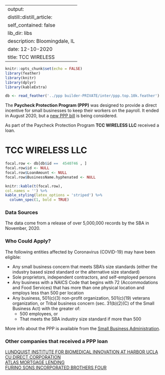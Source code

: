 
---
output:
  distill::distill_article:
    self_contained: false
    lib_dir: libs
description: Bloomingdale, IL 
date: 12-10-2020
title: TCC WIRELESS 
---




```r
knitr::opts_chunk$set(echo = FALSE)
library(feather)
library(knitr)
library(dplyr)
library(kableExtra)

db <- read_feather('../ppp builder-PRIVATE/inter/ppp.top.10k.feather')

```



The **Paycheck Protection Program (PPP)** was designed to provide a direct incentive for small businesses to keep their workers on the payroll. It ended in August 2020, but a [new PPP bill](https://thehill.com/policy/finance/529092-bipartisan-support-for-new-ppp-loans-gains-momentum-in-congress) is being considered.

As part of the Paycheck Protection Program **TCC WIRELESS LLC** received a loan.


# TCC WIRELESS LLC 

```r
focal.row <- db[db$id ==  4540746 , ]
focal.row$id <- NULL
focal.row$LoanAmount <- NULL
focal.row$BusinessName.hyphenated <- NULL

knitr::kable(t(focal.row), 
col.names = '') %>%
kable_styling(latex_options = 'striped') %>%
  column_spec(1, bold = TRUE)


```

### Data Sources

The data come from a release of over 5,000,000 records by the SBA in November, 2020.


### Who Could Apply?

The following entities affected by Coronavirus (COVID-19) may have been eligible:

+ Any small business concern that meets SBA’s size standards (either the industry based sized standard or the alternative size standard)
+ Sole proprietors, independent contractors, and self-employed persons
+ Any business with a NAICS Code that begins with 72 (Accommodations and Food Services) that has more than one physical location and employs less than 500 per location
+ Any business, 501(c)(3) non-profit organization, 501(c)(19) veterans organization, or Tribal business concern (sec. 31(b)(2)(C) of the Small Business Act) with the greater of:
  + 500 employees, or 
  + That meets the SBA industry size standard if more than 500


More info about the PPP is available from the [Small Business Administration](https://www.sba.gov/funding-programs/loans/coronavirus-relief-options/paycheck-protection-program).

 
### Other companies that received a PPP loan 
   
 [LUNDQUIST INSTITUTE FOR BIOMEDICAL INNOVATION AT HARBOR UCLA](/Paycheck-Protection-Program/2873094-LUNDQUIST-INSTITUTE-FOR-BIOMEDICAL-INNOVATION-AT-HARBOR-UCLA) <br> [CU DIRECT CORPORATION](/Paycheck-Protection-Program/1118277-CU-DIRECT-CORPORATION) <br> [ATLAS MORTGAGE LENDING](/Paycheck-Protection-Program/397789-ATLAS-MORTGAGE-LENDING) <br> [FURINO SONS INCORPORATED BROTHERS FOUR](/Paycheck-Protection-Program/1732809-FURINO-SONS-INCORPORATED-BROTHERS-FOUR) <br>